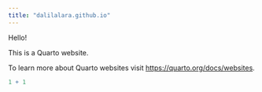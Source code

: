 ```yaml
---
title: "dalilalara.github.io"
---
```


Hello!

This is a Quarto website.

To learn more about Quarto websites visit <https://quarto.org/docs/websites>.

```r
1 + 1
```
